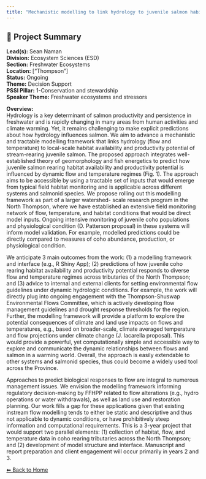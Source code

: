 ```yaml
---
title: "Mechanistic modelling to link hydrology to juvenile salmon habitat quality and productivity"
---
```


## 🧬 Project Summary

**Lead(s):** Sean Naman  
**Division:** Ecosystem Sciences (ESD)  
**Section:** Freshwater Ecosystems  
**Location:** ["Thompson"]  
**Status:** Ongoing  
**Theme:** Decision Support  
**PSSI Pillar:** 1-Conservation and stewardship  
**Speaker Theme:** Freshwater ecosystems and stressors  

**Overview:**  
Hydrology is a key determinant of salmon productivity and persistence in
freshwater and is rapidly changing in many areas from human activities and
climate warming. Yet, it remains challenging to make explicit predictions
about how hydrology influences salmon. We aim to advance a mechanistic and
tractable modelling framework that links hydrology (flow and temperature) to
local-scale habitat availability and productivity potential of stream-rearing
juvenile salmon. The proposed approach integrates well-established theory of
geomorphology and fish energetics to predict how juvenile salmon rearing
habitat availability and productivity potential is influenced by dynamic flow
and temperature regimes (Fig. 1). The approach aims to be accessible by using
a tractable set of inputs that would emerge from typical field habitat
monitoring and is applicable across different systems and salmonid species. We
propose rolling out this modelling framework as part of a larger watershed-
scale research program in the North Thompson, where we have established an
extensive field monitoring network of flow, temperature, and habitat
conditions that would be direct model inputs. Ongoing intensive monitoring of
juvenile coho populations and physiological condition (D. Patterson proposal)
in these systems will inform model validation. For example, modelled
predictions could be directly compared to measures of coho abundance,
production, or physiological condition.

We anticipate 3 main outcomes from the work: (1) a modelling framework and
interface (e.g., R Shiny App); (2) predictions of how juvenile coho rearing
habitat availability and productivity potential responds to diverse flow and
temperature regimes across tributaries of the North Thompson; and (3) advice
to internal and external clients for setting environmental flow guidelines
under dynamic hydrologic conditions. For example, the work will directly plug
into ongoing engagement with the Thompson-Shuswap Environmental Flows
Committee, which is actively developing flow management guidelines and drought
response thresholds for the region. Further, the modelling framework will
provide a platform to explore the potential consequences of climate and land
use impacts on flows and temperatures, e.g., based on broader-scale, climate
averaged temperature and flow projections under climate change (J. Iacarella
proposal). This would provide a powerful, yet computationally simple and
accessible way to explore and communicate the dynamic relationships between
flows and salmon in a warming world. Overall, the approach is easily
extendable to other systems and salmonid species, thus could become a widely
used tool across the Province.

Approaches to predict biological responses to flow are integral to numerous
management issues. We envision the modelling framework informing regulatory
decision-making by FFHPP related to flow alterations (e.g., hydro operations
or water withdrawals), as well as land use and restoration planning. Our work
fills a gap for these applications given that existing instream flow modelling
tends to either be static and descriptive and thus not applicable to dynamic
conditions, or have prohibitively steep information and computational
requirements. This is a 3-year project that would support two parallel
elements: (1) collection of habitat, flow, and temperature data in coho
rearing tributaries across the North Thompson; and (2) development of model
structure and interface. Manuscript and report preparation and client
engagement will occur primarily in years 2 and 3.



[⬅ Back to Home](../index.qmd)
